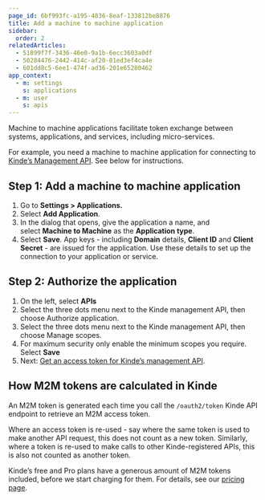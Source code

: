 ```yaml
---
page_id: 6bf993fc-a195-4836-8eaf-133812be8876
title: Add a machine to machine application
sidebar:
  order: 2
relatedArticles:
  - 51899f7f-3436-46e0-9a1b-6ecc3603a0df
  - 50284476-2442-414c-af20-01ed3ef4ca4e
  - 601dd8c5-6ee1-474f-ad36-201e65280462
app_context:
  - m: settings
    s: applications
  - m: user
    s: apis
---
```


Machine to machine applications facilitate token exchange between systems, applications, and services, including micro-services.

For example, you need a machine to machine application for connecting to [Kinde’s Management API](https://kinde.com/api/docs/#kinde-management-api). See below for instructions.

## Step 1: Add a machine to machine application

1. Go to **Settings > Applications.**
2. Select **Add Application**.
3. In the dialog that opens, give the application a name, and select **Machine to Machine** as the **Application type**.
4. Select **Save**. App keys - including **Domain** details, **Client ID** and **Client Secret** - are issued for the application. Use these details to set up the connection to your application or service.

## Step 2: Authorize the application

1. On the left, select **APIs** 
2. Select the three dots menu next to the Kinde management API, then choose Authorize application.
3. Select the three dots menu next to the Kinde management API, then choose Manage scopes. 
4. For maximum security only enable the minimum scopes you require. Select **Save**
5. Next: [Get an access token for Kinde’s management API](/developer-tools/kinde-api/get-access-token-for-connecting-securely-to-kindes-api/).

## How M2M tokens are calculated in Kinde

An M2M token is generated each time you call the `/oauth2/token` Kinde API endpoint to retrieve an M2M access token.

Where an access token is re-used - say where the same token is used to make another API request, this does not count as a new token. Similarly, where a token is re-used to make calls to other Kinde-registered APIs, this is also not counted as another token.

Kinde’s free and Pro plans have a generous amount of M2M tokens included, before we start charging for them. For details, see our [pricing page](https://kinde.com/pricing/).
